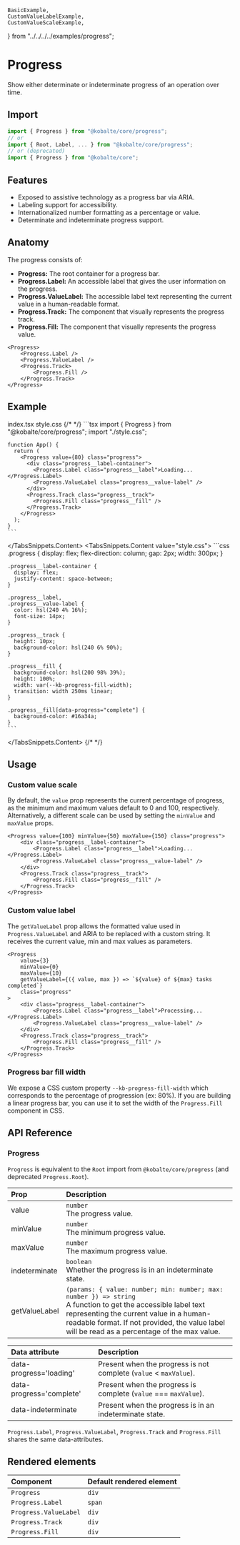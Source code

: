 	BasicExample,
	CustomValueLabelExample,
	CustomValueScaleExample,
} from "../../../../examples/progress";

# Progress

Show either determinate or indeterminate progress of an operation over time.

## Import

```ts
import { Progress } from "@kobalte/core/progress";
// or
import { Root, Label, ... } from "@kobalte/core/progress";
// or (deprecated)
import { Progress } from "@kobalte/core";
```

## Features

- Exposed to assistive technology as a progress bar via ARIA.
- Labeling support for accessibility.
- Internationalized number formatting as a percentage or value.
- Determinate and indeterminate progress support.

## Anatomy

The progress consists of:

- **Progress:** The root container for a progress bar.
- **Progress.Label:** An accessible label that gives the user information on the progress.
- **Progress.ValueLabel:** The accessible label text representing the current value in a human-readable format.
- **Progress.Track:** The component that visually represents the progress track.
- **Progress.Fill:** The component that visually represents the progress value.

```tsx
<Progress>
	<Progress.Label />
	<Progress.ValueLabel />
	<Progress.Track>
		<Progress.Fill />
	</Progress.Track>
</Progress>
```

## Example

<Preview>
	<BasicExample />
</Preview>

<TabsSnippets>
  <TabsSnippets.List>
    <TabsSnippets.Trigger value="index.tsx">index.tsx</TabsSnippets.Trigger>
    <TabsSnippets.Trigger value="style.css">style.css</TabsSnippets.Trigger>
  </TabsSnippets.List>
  {/* <!-- prettier-ignore-start -->*/}
  <TabsSnippets.Content value="index.tsx">
    ```tsx
    import { Progress } from "@kobalte/core/progress";
    import "./style.css";

    function App() {
      return (
        <Progress value={80} class="progress">
          <div class="progress__label-container">
            <Progress.Label class="progress__label">Loading...</Progress.Label>
            <Progress.ValueLabel class="progress__value-label" />
          </div>
          <Progress.Track class="progress__track">
            <Progress.Fill class="progress__fill" />
          </Progress.Track>
        </Progress>
      );
    }
    ```

  </TabsSnippets.Content>
  <TabsSnippets.Content value="style.css">
    ```css
    .progress {
      display: flex;
      flex-direction: column;
      gap: 2px;
      width: 300px;
    }

    .progress__label-container {
      display: flex;
      justify-content: space-between;
    }

    .progress__label,
    .progress__value-label {
      color: hsl(240 4% 16%);
      font-size: 14px;
    }

    .progress__track {
      height: 10px;
      background-color: hsl(240 6% 90%);
    }

    .progress__fill {
      background-color: hsl(200 98% 39%);
      height: 100%;
      width: var(--kb-progress-fill-width);
      transition: width 250ms linear;
    }

    .progress__fill[data-progress="complete"] {
      background-color: #16a34a;
    }
    ```

  </TabsSnippets.Content>
  {/* <!-- prettier-ignore-end -->*/}
</TabsSnippets>

## Usage

### Custom value scale

By default, the `value` prop represents the current percentage of progress, as the minimum and maximum values default to 0 and 100, respectively. Alternatively, a different scale can be used by setting the `minValue` and `maxValue` props.

<Preview>
	<CustomValueScaleExample />
</Preview>

```tsx {0}
<Progress value={100} minValue={50} maxValue={150} class="progress">
	<div class="progress__label-container">
		<Progress.Label class="progress__label">Loading...</Progress.Label>
		<Progress.ValueLabel class="progress__value-label" />
	</div>
	<Progress.Track class="progress__track">
		<Progress.Fill class="progress__fill" />
	</Progress.Track>
</Progress>
```

### Custom value label

The `getValueLabel` prop allows the formatted value used in `Progress.ValueLabel` and ARIA to be replaced with a custom string. It receives the current value, min and max values as parameters.

<Preview>
	<CustomValueLabelExample />
</Preview>

```tsx {4}
<Progress
	value={3}
	minValue={0}
	maxValue={10}
	getValueLabel={({ value, max }) => `${value} of ${max} tasks completed`}
	class="progress"
>
	<div class="progress__label-container">
		<Progress.Label class="progress__label">Processing...</Progress.Label>
		<Progress.ValueLabel class="progress__value-label" />
	</div>
	<Progress.Track class="progress__track">
		<Progress.Fill class="progress__fill" />
	</Progress.Track>
</Progress>
```

### Progress bar fill width

We expose a CSS custom property `--kb-progress-fill-width` which corresponds to the percentage of progression (ex: 80%). If you are building a linear progress bar, you can use it to set the width of the `Progress.Fill` component in CSS.

## API Reference

### Progress

`Progress` is equivalent to the `Root` import from `@kobalte/core/progress` (and deprecated `Progress.Root`).

| Prop          | Description                                                                                                                                                                                                                                                    |
| :------------ | :------------------------------------------------------------------------------------------------------------------------------------------------------------------------------------------------------------------------------------------------------------- |
| value         | `number` <br/> The progress value.                                                                                                                                                                                                                             |
| minValue      | `number` <br/> The minimum progress value.                                                                                                                                                                                                                     |
| maxValue      | `number` <br/> The maximum progress value.                                                                                                                                                                                                                     |
| indeterminate | `boolean` <br/> Whether the progress is in an indeterminate state.                                                                                                                                                                                             |
| getValueLabel | `(params: { value: number; min: number; max: number }) => string` <br/> A function to get the accessible label text representing the current value in a human-readable format. If not provided, the value label will be read as a percentage of the max value. |

| Data attribute           | Description                                                       |
| :----------------------- | :---------------------------------------------------------------- |
| data-progress='loading'  | Present when the progress is not complete (`value` < `maxValue`). |
| data-progress='complete' | Present when the progress is complete (`value` === `maxValue`).   |
| data-indeterminate       | Present when the progress is in an indeterminate state.           |

`Progress.Label`, `Progress.ValueLabel`, `Progress.Track` and `Progress.Fill` shares the same data-attributes.

## Rendered elements

| Component             | Default rendered element |
| :-------------------- | :----------------------- |
| `Progress`            | `div`                    |
| `Progress.Label`      | `span`                   |
| `Progress.ValueLabel` | `div`                    |
| `Progress.Track`      | `div`                    |
| `Progress.Fill`       | `div`                    |
